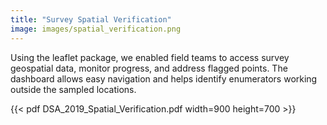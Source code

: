 ```yaml
---
title: "Survey Spatial Verification"
image: images/spatial_verification.png
---
```


Using the leaflet package, we enabled field teams to access survey geospatial data, monitor progress, and address flagged points. The dashboard allows easy navigation and helps identify enumerators working outside the sampled locations.

{{< pdf DSA_2019_Spatial_Verification.pdf width=900 height=700 >}}


